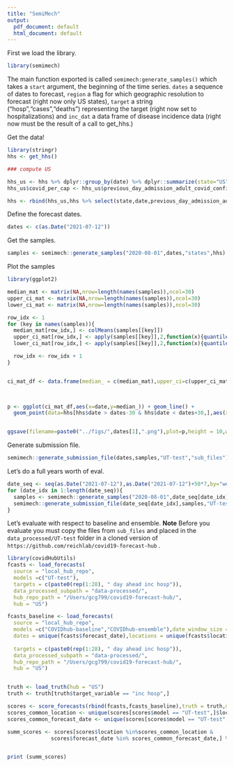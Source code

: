 ```yaml
---
title: "SemiMech"
output:
  pdf_document: default
  html_document: default
---
```


First we load the library.

```r
library(semimech)
```

The main function exported is called `semimech:generate_samples()` which takes a `start` argument, the beginning of the time series. `dates` a sequence of dates to forecast, `region` a flag for which geographic resolution to forecast (right now only US states), `target` a string ("hosp","cases","deaths") representing the target (right now set to hospitalizations) and `inc_dat` a data frame of disease incidence data (right now must be the result of a call to get_hhs.)


Get the data!

```r
library(stringr)
hhs <- get_hhs()

### compute US

hhs_us <- hhs %>% dplyr::group_by(date) %>% dplyr::summarize(state="US",previous_day_admission_adult_covid_confirmed = sum(previous_day_admission_adult_covid_confirmed,na.rm=T)) 
hhs_us$covid_per_cap <- hhs_us$previous_day_admission_adult_covid_confirmed/300000000

hhs <- rbind(hhs_us,hhs %>% select(state,date,previous_day_admission_adult_covid_confirmed,covid_per_cap))
```

Define the forecast dates.
```r
dates <- c(as.Date("2021-07-12"))

```


Get the samples.

```r
samples <- semimech::generate_samples("2020-08-01",dates,"states",hhs)

```

Plot the samples

```r
library(ggplot2)

median_mat <- matrix(NA,nrow=length(names(samples)),ncol=30)
upper_ci_mat <- matrix(NA,nrow=length(names(samples)),ncol=30)
lower_ci_mat <- matrix(NA,nrow=length(names(samples)),ncol=30)

row_idx <- 1
for (key in names(samples)){
  median_mat[row_idx,] <- colMeans(samples[[key]])
  upper_ci_mat[row_idx,] <- apply(samples[[key]],2,function(x){quantile(x,probs=.975)})
  lower_ci_mat[row_idx,] <- apply(samples[[key]],2,function(x){quantile(x,probs=.025)})

  row_idx <- row_idx + 1
}


ci_mat_df <- data.frame(median_ = c(median_mat),upper_ci=c(upper_ci_mat),lower_ci=c(lower_ci_mat),state=rep( names(samples),30),date=rep(dates+1:30,each=length(names(samples))))
 


p <- ggplot(ci_mat_df,aes(x=date,y=median_)) + geom_line() + 
  geom_point(data=hhs[hhs$date > dates-30 & hhs$date < dates+30,],aes(x=as.Date(date),y=previous_day_admission_adult_covid_confirmed),size=.5)  +  geom_ribbon(data=ci_mat_df,aes(x=date,ymax=upper_ci,ymin=lower_ci,y=median_),alpha=.5) + facet_wrap(~state,scales="free")


ggsave(filename=paste0("../figs/",dates[1],".png"),plot=p,height = 10,width = 12)
```


Generate submission file.

```r

semimech::generate_submission_file(dates,samples,"UT-test","sub_files")

```






Let's do a full years worth of eval.

```r
date_seq <- seq(as.Date("2021-07-12"),as.Date("2021-07-12")+50*7,by="week")
for (date_idx in 1:length(date_seq)){
  samples <- semimech::generate_samples("2020-08-01",date_seq[date_idx],"states",hhs)
  semimech::generate_submission_file(date_seq[date_idx],samples,"UT-test","sub_files")
}


```


Let's evaluate with respect to baseline and ensemble. **Note** Before you evaluate you must copy the files from `sub_files` and placed in the `data_processed/UT-test` folder in a cloned version of `https://github.com/reichlab/covid19-forecast-hub` .
```r
library(covidHubUtils)
fcasts <- load_forecasts(
  source = "local_hub_repo",
  models =c("UT-test"),
  targets = c(paste0(rep(1:28), " day ahead inc hosp")),
  data_processed_subpath = "data-processed/",
  hub_repo_path = "/Users/gcg799/covid19-forecast-hub/",
  hub = "US")

fcasts_baseline <- load_forecasts(
  source = "local_hub_repo",
  models =c("COVIDhub-baseline","COVIDhub-ensemble"),date_window_size = 3,
  dates = unique(fcasts$forecast_date),locations = unique(fcasts$location),
    
  targets = c(paste0(rep(1:28), " day ahead inc hosp")),
  data_processed_subpath = "data-processed/",
  hub_repo_path = "/Users/gcg799/covid19-forecast-hub/",
  hub = "US")


truth <- load_truth(hub = "US")
truth <- truth[truth$target_variable == "inc hosp",]

scores <- score_forecasts(rbind(fcasts,fcasts_baseline),truth = truth,metrics = c("abs_error","wis","interval_coverage"),use_median_as_point=TRUE)
scores_common_location <- unique(scores[scores$model == "UT-test",]$location)
scores_common_forecast_date <- unique(scores[scores$model == "UT-test",]$forecast_date)

summ_scores <- scores[scores$location %in%scores_common_location &
              scores$forecast_date %in% scores_common_forecast_date,] %>% group_by(model) %>% summarize(coverage_90=mean(coverage_90),wis=mean(wis),abs_error=mean(abs_error))


print (summ_scores)

```


